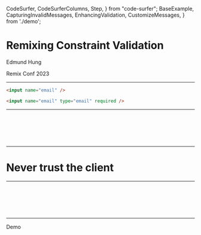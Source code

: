   CodeSurfer,
  CodeSurferColumns,
  Step,
} from "code-surfer";
  BaseExample,
  CapturingInvalidMessages,
  EnhancingValidation,
  CustomizeMessages,
} from './demo';


# Remixing Constraint Validation

Edmund Hung

Remix Conf 2023

---

<CodeSurfer>

```html
<input name="email" />
```

```html 1[21:42]
<input name="email" type="email" required />
```

</CodeSurfer>

---

<CodeSurferColumns sizes={[2,3]}>

<Step>

<BaseExample />

```jsx file=./src/01.BaseExample.jsx
```

</Step>

<Step>

<BaseExample />

```jsx file=./src/02.Preparation.jsx
```

</Step>

<Step>

<CapturingInvalidMessages />

```jsx file=./src/03.ReportingErrors.jsx
```

</Step>

<Step>

<EnhancingValidation />

```jsx file=./src/04.EnhancingValidation.jsx
```

</Step>

<Step>

<CustomizeMessages />

```jsx file=./src/05.CustomizeMessages.jsx
```

</Step>

<Step>

<CustomizeMessages />

```jsx file=./src/06.Action.jsx
```

</Step>

</CodeSurferColumns>

---

# Never trust the client

---

<CodeSurfer>


```jsx 49:69 file=./src/06.Action.jsx
```

```jsx 66,74 file=./src/07.ExtractSchema.jsx
```

```diff 5:15
```

```jsx 1 file=./src/08.SecretSauce.jsx
```

```diff 31:43
```

```jsx file=./src/09.SyncState.jsx
```

</CodeSurfer>

---

Demo
